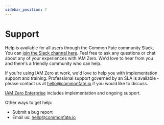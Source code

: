 ```yaml
---
sidebar_position: 7
---
```


# Support

Help is available for all users through the Common Fate community Slack. You can [join the Slack channel here](https://join.slack.com/t/commonfatecommunity/shared_invite/zt-q4m96ypu-_gYlRWD3k5rIsaSsqP7QMg). Feel free to ask any questions or chat about any of your experiences with IAM Zero. We'd love to hear from you and there's a friendly community who can help.

If you're using IAM Zero at work, we'd love to help you with implementation support and training. Professional support governed by an SLA is available - please contact us at hello@commonfate.io if you would like to discuss.

[IAM Zero Enterprise](/enterprise) includes implementation and ongoing support.

Other ways to get help:

- Submit a bug report
- Email us: hello@commonfate.io
